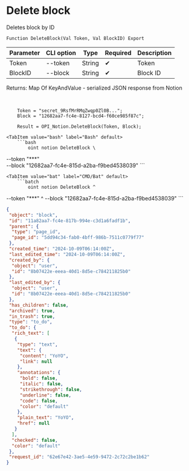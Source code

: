 ﻿---
sidebar_position: 4
---


# Delete block
 Deletes block by ID



`Function DeleteBlock(Val Token, Val BlockID) Export`

  | Parameter | CLI option | Type | Required | Description |
  |-|-|-|-|-|
  | Token | --token | String | &#x2714; | Token |
  | BlockID | --block | String | &#x2714; | Block ID |

  
  Returns:  Map Of KeyAndValue - serialized JSON response from Notion

<br/>




```bsl title="1C:Enterprise/OneScript code example"
    Token = "secret_9RsfMrRMqZwqp0Zl0B...";
    Block = "12682aa7-fc4e-8127-bcd4-f60ce985f87c";

    Result = OPI_Notion.DeleteBlock(Token, Block);
```
 

 <Tabs>
  
    <TabItem value="bash" label="Bash" default>
        ```bash
            oint notion DeleteBlock \
 --token "***" \
 --block "12682aa7-fc4e-815d-a2ba-f9bed4538039"
        ```
    </TabItem>
  
    <TabItem value="bat" label="CMD/Bat" default>
        ```batch
            oint notion DeleteBlock ^
 --token "***" ^
 --block "12682aa7-fc4e-815d-a2ba-f9bed4538039"
        ```
    </TabItem>
</Tabs>


```json title="Result"
{
 "object": "block",
 "id": "11a82aa7-fc4e-817b-994e-c3d1a6fadf1b",
 "parent": {
  "type": "page_id",
  "page_id": "5dd94c34-fab0-4bff-986b-7511c0779f77"
 },
 "created_time": "2024-10-09T06:14:00Z",
 "last_edited_time": "2024-10-09T06:14:00Z",
 "created_by": {
  "object": "user",
  "id": "8b07422e-eeea-40d1-8d5e-c784211825b0"
 },
 "last_edited_by": {
  "object": "user",
  "id": "8b07422e-eeea-40d1-8d5e-c784211825b0"
 },
 "has_children": false,
 "archived": true,
 "in_trash": true,
 "type": "to_do",
 "to_do": {
  "rich_text": [
   {
    "type": "text",
    "text": {
     "content": "YoYO",
     "link": null
    },
    "annotations": {
     "bold": false,
     "italic": false,
     "strikethrough": false,
     "underline": false,
     "code": false,
     "color": "default"
    },
    "plain_text": "YoYO",
    "href": null
   }
  ],
  "checked": false,
  "color": "default"
 },
 "request_id": "62e67e42-3ae5-4e59-9472-2c72c2be1b62"
}
```
